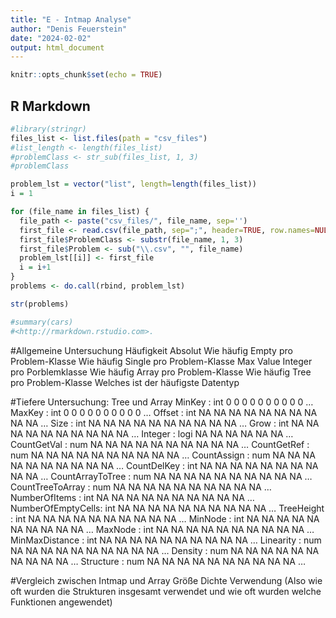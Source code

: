 ```yaml
---
title: "E - Intmap Analyse"
author: "Denis Feuerstein"
date: "2024-02-02"
output: html_document
---
```


```r
knitr::opts_chunk$set(echo = TRUE)
```

## R Markdown


```r
#library(stringr)
files_list <- list.files(path = "csv_files")
#list_length <- length(files_list)
#problemClass <- str_sub(files_list, 1, 3)
#problemClass

problem_lst = vector("list", length=length(files_list))
i = 1

for (file_name in files_list) {
  file_path <- paste("csv_files/", file_name, sep='')
  first_file <- read.csv(file_path, sep=";", header=TRUE, row.names=NULL)
  first_file$ProblemClass <- substr(file_name, 1, 3)
  first_file$Problem <- sub("\\.csv", "", file_name)
  problem_lst[[i]] <- first_file
  i = i+1
}
problems <- do.call(rbind, problem_lst)

str(problems)

#summary(cars)
#<http://rmarkdown.rstudio.com>.
```

#Allgemeine Untersuchung
Häufigkeit Absolut
Wie häufig Empty pro Problem-Klasse
Wie häufig Single pro Problem-Klasse
Max Value Integer pro Porblemklasse
Wie häufig Array pro Problem-Klasse
Wie häufig Tree pro Problem-Klasse
Welches ist der häufigste Datentyp

#Tiefere Untersuchung: Tree und Array
MinKey            : int  0 0 0 0 0 0 0 0 0 0 ...
MaxKey            : int  0 0 0 0 0 0 0 0 0 0 ...
Offset            : int  NA NA NA NA NA NA NA NA NA NA ...
Size              : int  NA NA NA NA NA NA NA NA NA NA ...
Grow              : int  NA NA NA NA NA NA NA NA NA NA ...
Integer           : logi  NA NA NA NA NA NA ...
CountGetVal       : num  NA NA NA NA NA NA NA NA NA NA ...
CountGetRef       : num  NA NA NA NA NA NA NA NA NA NA ...
CountAssign       : num  NA NA NA NA NA NA NA NA NA NA ...
CountDelKey       : int  NA NA NA NA NA NA NA NA NA NA ...
CountArrayToTree  : num  NA NA NA NA NA NA NA NA NA NA ...
CountTreeToArray  : num  NA NA NA NA NA NA NA NA NA NA ...
NumberOfItems     : int  NA NA NA NA NA NA NA NA NA NA ...
NumberOfEmptyCells: int  NA NA NA NA NA NA NA NA NA NA ...
TreeHeight        : int  NA NA NA NA NA NA NA NA NA NA ...
MinNode           : int  NA NA NA NA NA NA NA NA NA NA ...
MaxNode           : int  NA NA NA NA NA NA NA NA NA NA ...
MinMaxDistance    : int  NA NA NA NA NA NA NA NA NA NA ...
Linearity         : num  NA NA NA NA NA NA NA NA NA NA ...
Density           : num  NA NA NA NA NA NA NA NA NA NA ...
Structure         : num  NA NA NA NA NA NA NA NA NA NA ...


#Vergleich zwischen Intmap und Array
Größe
Dichte 
Verwendung (Also wie oft wurden die Strukturen insgesamt verwendet und wie oft wurden welche Funktionen angewendet)